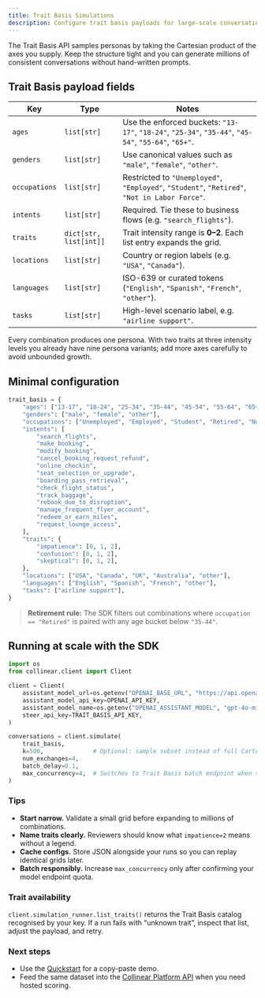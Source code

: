 ```yaml
---
title: Trait Basis Simulations
description: Configure trait basis payloads for large-scale conversation generation.
---
```


The Trait Basis API samples personas by taking the Cartesian product of the axes you supply. Keep the structure tight and you can generate millions of consistent conversations without hand-written prompts.

## Trait Basis payload fields

| Key | Type | Notes |
| --- | --- | --- |
| `ages` | `list[str]` | Use the enforced buckets: `"13-17"`, `"18-24"`, `"25-34"`, `"35-44"`, `"45-54"`, `"55-64"`, `"65+"`. |
| `genders` | `list[str]` | Use canonical values such as `"male"`, `"female"`, `"other"`. |
| `occupations` | `list[str]` | Restricted to `"Unemployed"`, `"Employed"`, `"Student"`, `"Retired"`, `"Not in Labor Force"`. |
| `intents` | `list[str]` | Required. Tie these to business flows (e.g. `"search_flights"`). |
| `traits` | `dict[str, list[int]]` | Trait intensity range is **0–2**. Each list entry expands the grid. |
| `locations` | `list[str]` | Country or region labels (e.g. `"USA"`, `"Canada"`). |
| `languages` | `list[str]` | ISO-639 or curated tokens (`"English"`, `"Spanish"`, `"French"`, `"other"`). |
| `tasks` | `list[str]` | High-level scenario label, e.g. `"airline support"`. |

Every combination produces one persona. With two traits at three intensity levels you already have nine persona variants; add more axes carefully to avoid unbounded growth.

## Minimal configuration

```python
trait_basis = {
    "ages": ["13-17", "18-24", "25-34", "35-44", "45-54", "55-64", "65+"],
    "genders": ["male", "female", "other"],
    "occupations": ["Unemployed", "Employed", "Student", "Retired", "Not in Labor Force"],
    "intents": [
        "search_flights",
        "make_booking",
        "modify_booking",
        "cancel_booking_request_refund",
        "online_checkin",
        "seat_selection_or_upgrade",
        "boarding_pass_retrieval",
        "check_flight_status",
        "track_baggage",
        "rebook_due_to_disruption",
        "manage_frequent_flyer_account",
        "redeem_or_earn_miles",
        "request_lounge_access",
    ],
    "traits": {
        "impatience": [0, 1, 2],
        "confusion": [0, 1, 2],
        "skeptical": [0, 1, 2],
    },
    "locations": ["USA", "Canada", "UK", "Australia", "other"],
    "languages": ["English", "Spanish", "French", "other"],
    "tasks": ["airline support"],
}
```

> **Retirement rule:** The SDK filters out combinations where `occupation == "Retired"` is paired with any age bucket below `"35-44"`.

## Running at scale with the SDK

```python
import os
from collinear.client import Client

client = Client(
    assistant_model_url=os.getenv("OPENAI_BASE_URL", "https://api.openai.com/v1"),
    assistant_model_api_key=OPENAI_API_KEY,
    assistant_model_name=os.getenv("OPENAI_ASSISTANT_MODEL", "gpt-4o-mini"),
    steer_api_key=TRAIT_BASIS_API_KEY,
)

conversations = client.simulate(
    trait_basis,
    k=500,              # Optional: sample subset instead of full Cartesian product
    num_exchanges=4,
    batch_delay=0.1,
    max_concurrency=4,  # Switches to Trait Basis batch endpoint when >1
)
```

### Tips

- **Start narrow.** Validate a small grid before expanding to millions of combinations.
- **Name traits clearly.** Reviewers should know what `impatience=2` means without a legend.
- **Cache configs.** Store JSON alongside your runs so you can replay identical grids later.
- **Batch responsibly.** Increase `max_concurrency` only after confirming your model endpoint quota.

### Trait availability

`client.simulation_runner.list_traits()` returns the Trait Basis catalog recognised by your key. If a run fails with “unknown trait”, inspect that list, adjust the payload, and retry.

### Next steps

- Use the [Quickstart](quickstart) for a copy-paste demo.
- Feed the same dataset into the [Collinear Platform API](/api-reference/endpoint/judge_conversation) when you need hosted scoring.
